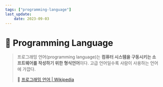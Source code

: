 ```yaml
---
tags: ["programming-language"]
last_update:
    date: 2023-09-03
---
```


# 💬 Programming Language

> 프로그래밍 언어(programming language)는 **컴퓨터 시스템을 구동시키는 소프트웨어를 작성하기 위한 형식언어**이다. 고급 언어일수록 사람이 사용하는 언어에 가깝다.
>
> 🔗 [프로그래밍 언어 | Wikipedia](https://ko.wikipedia.org/wiki/%ED%94%84%EB%A1%9C%EA%B7%B8%EB%9E%98%EB%B0%8D_%EC%96%B8%EC%96%B4)
